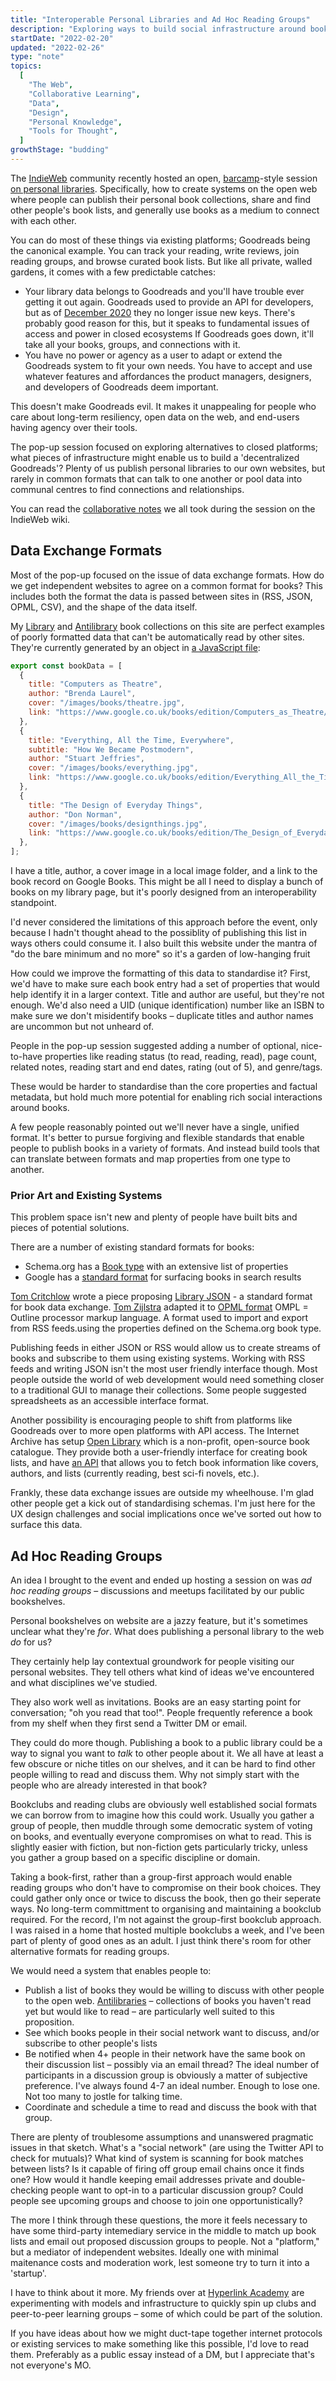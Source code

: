 ```yaml
---
title: "Interoperable Personal Libraries and Ad Hoc Reading Groups"
description: "Exploring ways to build social infrastructure around books and reading on the open web"
startDate: "2022-02-20"
updated: "2022-02-26"
type: "note"
topics:
  [
    "The Web",
    "Collaborative Learning",
    "Data",
    "Design",
    "Personal Knowledge",
    "Tools for Thought",
  ]
growthStage: "budding"
---
```


<IntroParagraph>

The [IndieWeb](https://indieweb.org/) community recently hosted an open, [barcamp](https://en.wikipedia.org/wiki/BarCamp)-style session [on personal libraries](https://indieweb.org/2022/Pop-ups/Personal_Libraries). Specifically, how to create systems on the open web where people can publish their personal book collections, share and find other people's book lists, and generally use books as a medium to connect with each other.

</IntroParagraph>

You can do most of these things via existing platforms; Goodreads being the canonical example. You can track your reading, write reviews, join reading groups, and browse curated book lists. But like all private, walled gardens, it comes with a few predictable catches:

- Your library data belongs to Goodreads and you'll have trouble ever getting it out again. <Footnote idName={1}>Goodreads used to provide an API for developers, but as of [December 2020](https://www.goodreads.com/api/documentation) they no longer issue new keys. There's probably good reason for this, but it speaks to fundamental issues of access and power in closed ecosystems</Footnote> If Goodreads goes down, it'll take all your books, groups, and connections with it.
- You have no power or agency as a user to adapt or extend the Goodreads system to fit your own needs. You have to accept and use whatever features and affordances the product managers, designers, and developers of Goodreads deem important.

This doesn't make Goodreads evil. It makes it unappealing for people who care about long-term resiliency, open data on the web, and end-users having agency over their tools.

The pop-up session focused on exploring alternatives to closed platforms; what pieces of infrastructure might enable us to build a 'decentralized Goodreads'? Plenty of us publish personal libraries to our own websites, but rarely in common formats that can talk to one another or pool data into communal centres to find connections and relationships.

<Disclaimer title="Session Notes">

You can read the [collaborative notes](https://indieweb.org/2022/Pop-ups/Personal_Libraries#Notes) we all took during the session on the IndieWeb wiki.

</Disclaimer>

## Data Exchange Formats

Most of the pop-up focused on the issue of data exchange formats. How do we get independent websites to agree on a common format for books? This includes both the format the data is passed between sites in (RSS, JSON, OPML, CSV), and the shape of the data itself.

My [Library](/library) and [Antilibrary](/antilibrary) book collections on this site are perfect examples of poorly formatted data that can't be automatically read by other sites. They're currently generated by an object in [a JavaScript file](https://github.com/MaggieAppleton/maggieappleton.com-V2/blob/main/posts/data/books.js):

```js
export const bookData = [
  {
    title: "Computers as Theatre",
    author: "Brenda Laurel",
    cover: "/images/books/theatre.jpg",
    link: "https://www.google.co.uk/books/edition/Computers_as_Theatre/NedQAAAAMAAJ",
  },
  {
    title: "Everything, All the Time, Everywhere",
    subtitle: "How We Became Postmodern",
    author: "Stuart Jeffries",
    cover: "/images/books/everything.jpg",
    link: "https://www.google.co.uk/books/edition/Everything_All_the_Time_Everywhere/pchGEAAAQBAJ",
  },
  {
    title: "The Design of Everyday Things",
    author: "Don Norman",
    cover: "/images/books/designthings.jpg",
    link: "https://www.google.co.uk/books/edition/The_Design_of_Everyday_Things/heCtnQEACAAJ",
  },
];
```

I have a title, author, a cover image in a local image folder, and a link to the book record on Google Books. This might be all I need to display a bunch of books on my library page, but it's poorly designed from an interoperability standpoint.

I'd never considered the limitations of this approach before the event, only because I hadn't thought ahead to the possiblity of publishing this list in ways others could consume it. <Footnote idName={2}>I also built this website under the mantra of "do the bare minimum and no more" so it's a garden of low-hanging fruit</Footnote>

How could we improve the formatting of this data to standardise it? First, we'd have to make sure each book entry had a set of properties that would help identify it in a larger context. Title and author are useful, but they're not enough. We'd also need a UID (unique identification) number like an ISBN to make sure we don't misidentify books – duplicate titles and author names are uncommon but not unheard of.

People in the pop-up session suggested adding a number of optional, nice-to-have properties like reading status (to read, reading, read), page count, related notes, reading start and end dates, rating (out of 5), and genre/tags.

These would be harder to standardise than the core properties and factual metadata, but hold much more potential for enabling rich social interactions around books.

A few people reasonably pointed out we'll never have a single, unified format. It's better to pursue forgiving and flexible standards that enable people to publish books in a variety of formats. And instead build tools that can translate between formats and map properties from one type to another.

### Prior Art and Existing Systems

This problem space isn't new and plenty of people have built bits and pieces of potential solutions.

There are a number of existing standard formats for books:

- Schema.org has a [Book type](https://schema.org/Book) with an extensive list of properties
- Google has a [standard format](https://developers.google.com/search/docs/advanced/structured-data/book) for surfacing books in search results

[Tom Critchlow](https://tomcritchlow.com/) wrote a piece proposing [Library JSON](https://tomcritchlow.com/2020/04/15/library-json/) - a standard format for book data exchange. [Tom Zijlstra](https://www.zylstra.org/) adapted it to [OPML format](https://www.zylstra.org/blog/booklist-opml-data-structure/) <Footnote idName={3}>OMPL = Outline processor markup language. A format used to import and export from RSS feeds.</Footnote>using the properties defined on the Schema.org book type.

Publishing feeds in either JSON or RSS would allow us to create streams of books and subscribe to them using existing systems. Working with RSS feeds and writing JSON isn't the most user friendly interface though. Most people outside the world of web development would need something closer to a traditional GUI to manage their collections. Some people suggested spreadsheets as an accessible interface format.

Another possibility is encouraging people to shift from platforms like Goodreads over to more open platforms with API access. The Internet Archive has setup [Open Library](https://openlibrary.org) which is a non-profit, open-source book catalogue. They provide both a user-friendly interface for creating book lists, and have [an API](https://openlibrary.org/developers/api) that allows you to fetch book information like covers, authors, and lists (currently reading, best sci-fi novels, etc.).

Frankly, these data exchange issues are outside my wheelhouse. I'm glad other people get a kick out of standardising schemas. I'm just here for the UX design challenges and social implications once we've sorted out how to surface this data.

## Ad Hoc Reading Groups

An idea I brought to the event and ended up hosting a session on was _ad hoc reading groups_ – discussions and meetups facilitated by our public bookshelves.

Personal bookshelves on website are a jazzy feature, but it's sometimes unclear what they're _for_. What does publishing a personal library to the web _do_ for us?

They certainly help lay contextual groundwork for people visiting our personal websites. They tell others what kind of ideas we've encountered and what disciplines we've studied.

They also work well as invitations. Books are an easy starting point for conversation; "oh you read that too!". People frequently reference a book from my shelf when they first send a Twitter DM or email.

They could do more though. Publishing a book to a public library could be a way to signal you want to _talk_ to other people about it. We all have at least a few obscure or niche titles on our shelves, and it can be hard to find other people willing to read and discuss them. Why not simply start with the people who are already interested in that book?

Bookclubs and reading clubs are obviously well established social formats we can borrow from to imagine how this could work. Usually you gather a group of people, then muddle through some democratic system of voting on books, and eventually everyone compromises on what to read. This is slightly easier with fiction, but non-fiction gets particularly tricky, unless you gather a group based on a specific discipline or domain.

Taking a book-first, rather than a group-first approach would enable reading groups who don't have to compromise on their book choices. They could gather only once or twice to discuss the book, then go their seperate ways. No long-term committment to organising and maintaining a bookclub required. <Footnote idName={4}>For the record, I'm not against the group-first bookclub approach. I was raised in a home that hosted multiple bookclubs a week, and I've been part of plenty of good ones as an adult. I just think there's room for other alternative formats for reading groups.</Footnote>

We would need a system that enables people to:

- Publish a list of books they would be willing to discuss with other people to the open web. [Antilibraries](https://www.antilibrari.es/) – collections of books you haven't read yet but would like to read – are particularly well suited to this proposition.
- See which books people in their social network want to discuss, and/or subscribe to other people's lists
- Be notified when 4+ people in their network have the same book on their discussion list – possibly via an email thread? <Footnote idName={5}>The ideal number of participants in a discussion group is obviously a matter of subjective preference. I've always found 4-7 an ideal number. Enough to lose one. Not too many to jostle for talking time.</Footnote>
- Coordinate and schedule a time to read and discuss the book with that group.

There are plenty of troublesome assumptions and unanswered pragmatic issues in that sketch. What's a "social network" (are using the Twitter API to check for mutuals)? What kind of system is scanning for book matches between lists? Is it capable of firing off group email chains once it finds one? How would it handle keeping email addresses private and double-checking people want to opt-in to a particular discussion group? Could people see upcoming groups and choose to join one opportunistically?

The more I think through these questions, the more it feels necessary to have some third-party intemediary service in the middle to match up book lists and email out proposed discussion groups to people. Not a "platform," but a mediator of independent websites. Ideally one with minimal maitenance costs and moderation work, lest someone try to turn it into a 'startup'.

I have to think about it more. My friends over at [Hyperlink Academy](https://hyperlink.academy/) are experimenting with models and infrastructure to quickly spin up clubs and peer-to-peer learning groups – some of which could be part of the solution.

If you have ideas about how we might duct-tape together internet protocols or existing services to make something like this possible, I'd love to read them. Preferably as a public essay instead of a DM, but I appreciate that's not everyone's MO.
